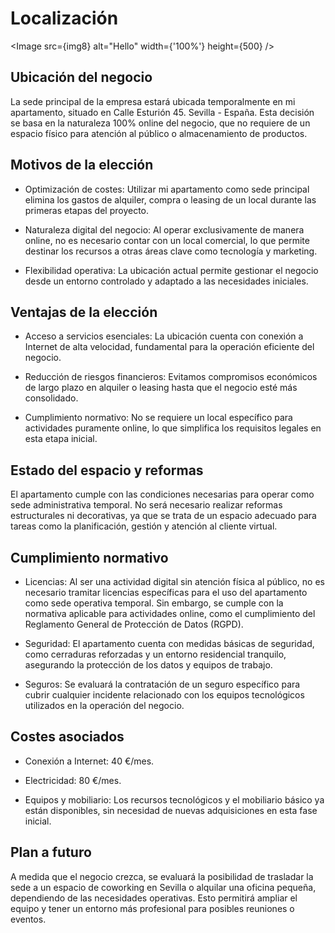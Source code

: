 
# Localización

<Image src={img8} alt="Hello" width={'100%'} height={500} />

## Ubicación del negocio

La sede principal de la empresa estará ubicada temporalmente en mi apartamento, situado en Calle Esturión 45. Sevilla - España. Esta decisión se basa en la naturaleza 100% online del negocio, que no requiere de un espacio físico para atención al público o almacenamiento de productos.

## Motivos de la elección

* Optimización de costes: Utilizar mi apartamento como sede principal elimina los gastos de alquiler, compra o leasing de un local durante las primeras etapas del proyecto.

* Naturaleza digital del negocio: Al operar exclusivamente de manera online, no es necesario contar con un local comercial, lo que permite destinar los recursos a otras áreas clave como tecnología y marketing.

* Flexibilidad operativa: La ubicación actual permite gestionar el negocio desde un entorno controlado y adaptado a las necesidades iniciales.

## Ventajas de la elección

* Acceso a servicios esenciales: La ubicación cuenta con conexión a Internet de alta velocidad, fundamental para la operación eficiente del negocio.

* Reducción de riesgos financieros: Evitamos compromisos económicos de largo plazo en alquiler o leasing hasta que el negocio esté más consolidado.

* Cumplimiento normativo: No se requiere un local específico para actividades puramente online, lo que simplifica los requisitos legales en esta etapa inicial.

## Estado del espacio y reformas

El apartamento cumple con las condiciones necesarias para operar como sede administrativa temporal. No será necesario realizar reformas estructurales ni decorativas, ya que se trata de un espacio adecuado para tareas como la planificación, gestión y atención al cliente virtual.

## Cumplimiento normativo
* Licencias: Al ser una actividad digital sin atención física al público, no es necesario tramitar licencias específicas para el uso del apartamento como sede operativa temporal. Sin embargo, se cumple con la normativa aplicable para actividades online, como el cumplimiento del Reglamento General de Protección de Datos (RGPD).

* Seguridad: El apartamento cuenta con medidas básicas de seguridad, como cerraduras reforzadas y un entorno residencial tranquilo, asegurando la protección de los datos y equipos de trabajo.

* Seguros: Se evaluará la contratación de un seguro específico para cubrir cualquier incidente relacionado con los equipos tecnológicos utilizados en la operación del negocio.

## Costes asociados

* Conexión a Internet: 40 €/mes.

* Electricidad:  80 €/mes.

* Equipos y mobiliario: Los recursos tecnológicos y el mobiliario básico ya están disponibles, sin necesidad de nuevas adquisiciones en esta fase inicial.

## Plan a futuro

A medida que el negocio crezca, se evaluará la posibilidad de trasladar la sede a un espacio de coworking en Sevilla o alquilar una oficina pequeña, dependiendo de las necesidades operativas. Esto permitirá ampliar el equipo y tener un entorno más profesional para posibles reuniones o eventos.